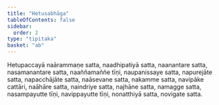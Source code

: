 ```yaml
---
title: "Hetusabhāga"
tableOfContents: false
sidebar:
  order: 2
type: "tipitaka"
basket: "ab"
---
```



<DynamicBreadcrumb />

<Division number="123">

<Paragraph number="2428">
Hetupaccayā naārammaṇe satta, naadhipatiyā satta, naanantare satta, nasamanantare satta, naaññamaññe tīṇi, naupanissaye satta, napurejāte satta, napacchājāte satta, naāsevane satta, nakamme satta, navipāke cattāri, naāhāre satta, naindriye satta, najhāne satta, namagge satta, nasampayutte tīṇi, navippayutte tīṇi, nonatthiyā satta, novigate satta.
</Paragraph>
</Division>